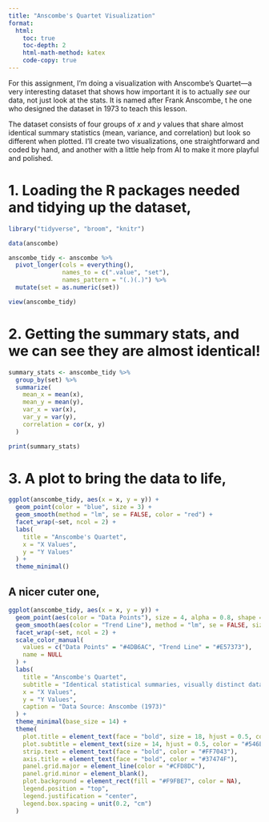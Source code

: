```yaml
---
title: "Anscombe's Quartet Visualization"
format:
  html:
    toc: true
    toc-depth: 2
    html-math-method: katex
    code-copy: true
---
```


For this assignment, I’m doing a visualization with Anscombe’s Quartet—a very interesting dataset that shows how important it is to actually *see* our data, not just look at the stats. It is named after Frank Anscombe, t he one who designed the dataset in 1973 to teach this lesson.

The dataset consists of four groups of $x$ and $y$ values that share almost identical summary statistics (mean, variance, and correlation) but look so different when plotted. I’ll create two visualizations, one straightforward and coded by hand, and another with a little help from AI to make it more playful and polished.

# 1. Loading the R packages needed and tidying up the dataset,

```r
library("tidyverse", "broom", "knitr")

data(anscombe)

anscombe_tidy <- anscombe %>%
  pivot_longer(cols = everything(),
               names_to = c(".value", "set"),
               names_pattern = "(.)(.)") %>%
  mutate(set = as.numeric(set))

view(anscombe_tidy)
```

# 2. Getting the summary stats, and we can see they are almost identical!

```r
summary_stats <- anscombe_tidy %>%
  group_by(set) %>%
  summarize(
    mean_x = mean(x),
    mean_y = mean(y),
    var_x = var(x),
    var_y = var(y),
    correlation = cor(x, y)
  )

print(summary_stats)
```

# 3. A plot to bring the data to life,

```r
ggplot(anscombe_tidy, aes(x = x, y = y)) +
  geom_point(color = "blue", size = 3) +
  geom_smooth(method = "lm", se = FALSE, color = "red") +
  facet_wrap(~set, ncol = 2) +
  labs(
    title = "Anscombe's Quartet",
    x = "X Values",
    y = "Y Values"
  ) +
  theme_minimal()

```

## A nicer cuter one,

```r
ggplot(anscombe_tidy, aes(x = x, y = y)) +
  geom_point(aes(color = "Data Points"), size = 4, alpha = 0.8, shape = 21, fill = "#80CBC4") +
  geom_smooth(aes(color = "Trend Line"), method = "lm", se = FALSE, size = 1.2, linetype = "dashed") +
  facet_wrap(~set, ncol = 2) +
  scale_color_manual(
    values = c("Data Points" = "#4DB6AC", "Trend Line" = "#E57373"),
    name = NULL
  ) +
  labs(
    title = "Anscombe's Quartet",
    subtitle = "Identical statistical summaries, visually distinct datasets. Like whaaat! :o",
    x = "X Values",
    y = "Y Values",
    caption = "Data Source: Anscombe (1973)"
  ) +
  theme_minimal(base_size = 14) +
  theme(
    plot.title = element_text(face = "bold", size = 18, hjust = 0.5, color = "#37474F"),
    plot.subtitle = element_text(size = 14, hjust = 0.5, color = "#546E7A"),
    strip.text = element_text(face = "bold", color = "#FF7043"),
    axis.title = element_text(face = "bold", color = "#37474F"),
    panel.grid.major = element_line(color = "#CFD8DC"),
    panel.grid.minor = element_blank(),
    plot.background = element_rect(fill = "#F9FBE7", color = NA),
    legend.position = "top",
    legend.justification = "center",
    legend.box.spacing = unit(0.2, "cm")
  )

```
